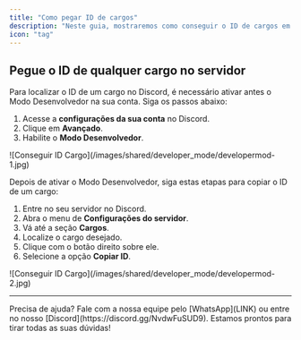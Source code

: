 ```yaml
---
title: "Como pegar ID de cargos"
description: "Neste guia, mostraremos como conseguir o ID de cargos em seu Discord."
icon: "tag"
---
```





## Pegue o ID de qualquer cargo no servidor
Para localizar o ID de um cargo no Discord, é necessário ativar antes o Modo Desenvolvedor na sua conta. Siga os passos abaixo:
1. Acesse a **configurações da sua conta** no Discord.
2. Clique em **Avançado**.
3. Habilite o **Modo Desenvolvedor**.

<Frame>
  ![Conseguir ID Cargo](/images/shared/developer_mode/developermod-1.jpg)
</Frame>

Depois de ativar o Modo Desenvolvedor, siga estas etapas para copiar o ID de um cargo:

1. Entre no seu servidor no Discord.
2. Abra o menu de **Configurações do servidor**.
3. Vá até a seção **Cargos**.
4. Localize o cargo desejado.
5. Clique com o botão direito sobre ele.
6. Selecione a opção **Copiar ID**.

<Frame>
  ![Conseguir ID Cargo](/images/shared/developer_mode/developermod-2.jpg)
</Frame>

---

<Tip>
  Precisa de ajuda? Fale com a nossa equipe pelo [WhatsApp](LINK) ou entre no nosso [Discord](https://discord.gg/NvdwFuSUD9).  
  Estamos prontos para tirar todas as suas dúvidas!
</Tip>
